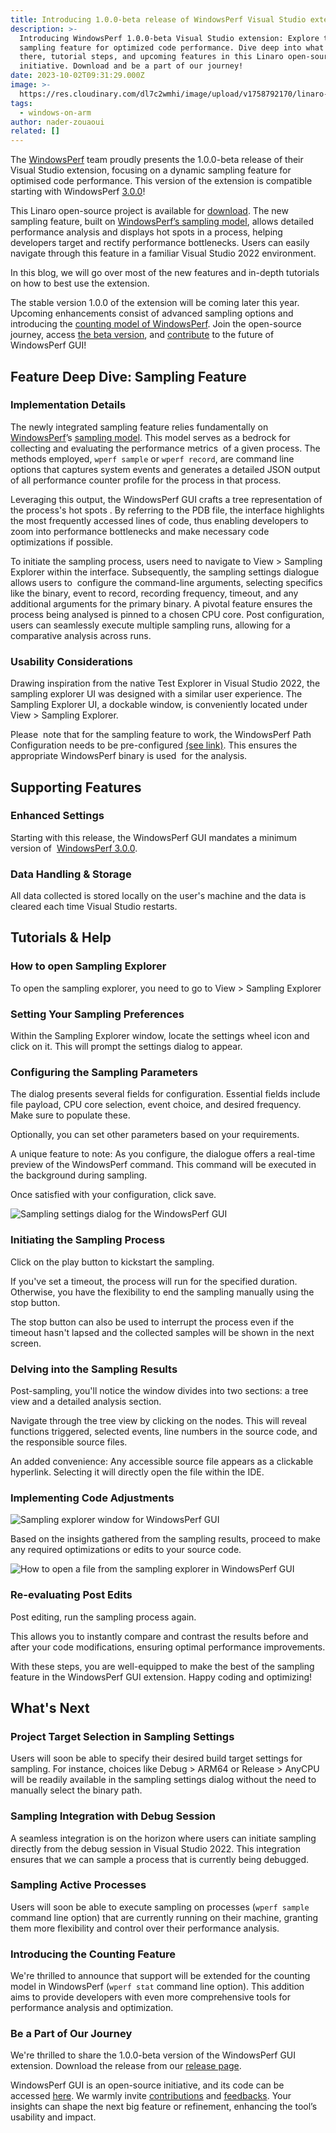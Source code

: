 ```yaml
---
title: Introducing 1.0.0-beta release of WindowsPerf Visual Studio extension
description: >-
  Introducing WindowsPerf 1.0.0-beta Visual Studio extension: Explore the new
  sampling feature for optimized code performance. Dive deep into what's already
  there, tutorial steps, and upcoming features in this Linaro open-source
  initiative. Download and be a part of our journey!
date: 2023-10-02T09:31:29.000Z
image: >-
  https://res.cloudinary.com/dl7c2wmhi/image/upload/v1758792170/linaro-website/images/blog/Code_Image_Core_tech
tags:
  - windows-on-arm
author: nader-zouaoui
related: []
---
```


The [WindowsPerf](https://gitlab.com/Linaro/WindowsPerf/windowsperf) team proudly presents the 1.0.0-beta release of their Visual Studio extension, focusing on a dynamic sampling feature for optimised code performance. This version of the extension is compatible starting with WindowsPerf [3.0.0](https://gitlab.com/Linaro/WindowsPerf/windowsperf/-/releases/3.0.0)!

This Linaro open-source project is available for [download](https://gitlab.com/Linaro/WindowsPerf/vs-extension/-/releases/1.0.0-beta). The new sampling feature, built on [WindowsPerf’s sampling model](https://gitlab.com/Linaro/WindowsPerf/windowsperf/-/tree/main/wperf?ref_type=heads#sampling-model), allows detailed performance analysis and displays hot spots in a process, helping developers target and rectify performance bottlenecks. Users can easily navigate through this feature in a familiar Visual Studio 2022 environment.

In this blog, we will go over most of the new features and in-depth tutorials on how to best use the extension.

The stable version 1.0.0 of the extension will be coming later this year. Upcoming enhancements consist of advanced sampling options and introducing the [counting model of WindowsPerf](https://gitlab.com/Linaro/WindowsPerf/windowsperf/-/tree/main/wperf?ref_type=heads#counting-model). Join the open-source journey, access [the beta version](https://gitlab.com/Linaro/WindowsPerf/vs-extension/-/releases/1.0.0-beta), and [contribute](https://gitlab.com/Linaro/WindowsPerf/vs-extension/-/merge_requests) to the future of WindowsPerf GUI!

## Feature Deep Dive: Sampling Feature

### Implementation Details

The newly integrated sampling feature relies fundamentally on [WindowsPerf](https://gitlab.com/Linaro/WindowsPerf/windowsperf)’s [sampling model](https://gitlab.com/Linaro/WindowsPerf/windowsperf/-/tree/main/wperf?ref_type=heads#sampling-model). This model serves as a bedrock for collecting and evaluating the performance metrics  of a given process. The methods employed, `wperf sample` or `wperf record`, are command line options that captures system events and generates a detailed JSON output of all performance counter profile for the process in that process.

Leveraging this output, the WindowsPerf GUI crafts a tree representation of the process's hot spots . By referring to the PDB file, the interface highlights the most frequently accessed lines of code, thus enabling developers to zoom into performance bottlenecks and make necessary code optimizations if possible.

To initiate the sampling process, users need to navigate to View > Sampling Explorer within the interface. Subsequently, the sampling settings dialogue allows users to  configure the command-line arguments, selecting specifics like the binary, event to record, recording frequency, timeout, and any additional arguments for the primary binary. A pivotal feature ensures the process being analysed is pinned to a chosen CPU core. Post configuration, users can seamlessly execute multiple sampling runs, allowing for a comparative analysis across runs.

### Usability Considerations 

Drawing inspiration from the native Test Explorer in Visual Studio 2022, the sampling explorer UI was designed with a similar user experience. The Sampling Explorer UI, a dockable window, is conveniently located under View > Sampling Explorer.

Please  note that for the sampling feature to work, the WindowsPerf Path Configuration needs to be pre-configured [(see link)](https://gitlab.com/Linaro/WindowsPerf/vs-extension/-/tree/1.0.0-beta?ref_type=tags#setting-up-the-wperf-path). This ensures the appropriate WindowsPerf binary is used  for the analysis.

## Supporting Features

### Enhanced Settings

Starting with this release, the WindowsPerf GUI mandates a minimum version of  [WindowsPerf 3.0.0](https://gitlab.com/Linaro/WindowsPerf/windowsperf/-/releases/3.0.0).

### Data Handling & Storage

All data collected is stored locally on the user's machine and the data is cleared each time Visual Studio restarts.

## Tutorials & Help

### How to open Sampling Explorer

To open the sampling explorer, you need to go to View > Sampling Explorer

### Setting Your Sampling Preferences

Within the Sampling Explorer window, locate the settings wheel icon and click on it. This will prompt the settings dialog to appear.

### Configuring the Sampling Parameters

The dialog presents several fields for configuration. Essential fields include file payload, CPU core selection, event choice, and desired frequency. Make sure to populate these.

Optionally, you can set other parameters based on your requirements.

A unique feature to note: As you configure, the dialogue offers a real-time preview of the WindowsPerf command. This command will be executed in the background during sampling.

Once satisfied with your configuration, click save.

![Sampling settings dialog for the WindowsPerf GUI](/linaro-website/images/blog/configuring-the-sampling-parameters)

### Initiating the Sampling Process

Click on the play button to kickstart the sampling.

If you've set a timeout, the process will run for the specified duration. Otherwise, you have the flexibility to end the sampling manually using the stop button.

The stop button can also be used to interrupt the process even if the timeout hasn't lapsed and the collected samples will be shown in the next screen.

### Delving into the Sampling Results

Post-sampling, you'll notice the window divides into two sections: a tree view and a detailed analysis section.

Navigate through the tree view by clicking on the nodes. This will reveal functions triggered, selected events, line numbers in the source code, and the responsible source files.

An added convenience: Any accessible source file appears as a clickable hyperlink. Selecting it will directly open the file within the IDE.

### Implementing Code Adjustments

![Sampling explorer window for WindowsPerf GUI](/linaro-website/images/blog/implementing-code-adjustments-1)

Based on the insights gathered from the sampling results, proceed to make any required optimizations or edits to your source code.

![How to open a file from the sampling explorer in WindowsPerf GUI](/linaro-website/images/blog/implementing-code-adjustments-2)

### Re-evaluating Post Edits

Post editing, run the sampling process again.

This allows you to instantly compare and contrast the results before and after your code modifications, ensuring optimal performance improvements.

With these steps, you are well-equipped to make the best of the sampling feature in the WindowsPerf GUI extension. Happy coding and optimizing!

## What's Next

### Project Target Selection in Sampling Settings

Users will soon be able to specify their desired build target settings for sampling. For instance, choices like Debug > ARM64 or Release > AnyCPU will be readily available in the sampling settings dialog without the need to manually select the binary path.

### Sampling Integration with Debug Session

A seamless integration is on the horizon where users can initiate sampling directly from the debug session in Visual Studio 2022. This integration ensures that we can sample a process that is currently being debugged.

### Sampling Active Processes

Users will soon be able to execute sampling on processes (`wperf sample` command line option) that are currently running on their machine, granting them more flexibility and control over their performance analysis.

### Introducing the Counting Feature

We're thrilled to announce that support will be extended for the counting model in WindowsPerf (`wperf stat` command line option). This addition aims to provide developers with even more comprehensive tools for performance analysis and optimization.

### Be a Part of Our Journey

We're thrilled to share the 1.0.0-beta version of the WindowsPerf GUI extension. Download the release from our [release page](https://gitlab.com/Linaro/WindowsPerf/vs-extension/-/releases/1.0.0-beta).

WindowsPerf GUI is an open-source initiative, and its code can be accessed [here](https://gitlab.com/Linaro/WindowsPerf/vs-extension). We warmly invite [contributions](https://gitlab.com/Linaro/WindowsPerf/vs-extension/-/merge_requests) and [feedbacks](https://gitlab.com/Linaro/WindowsPerf/vs-extension/-/issues). Your insights can shape the next big feature or refinement, enhancing the tool’s usability and impact.
